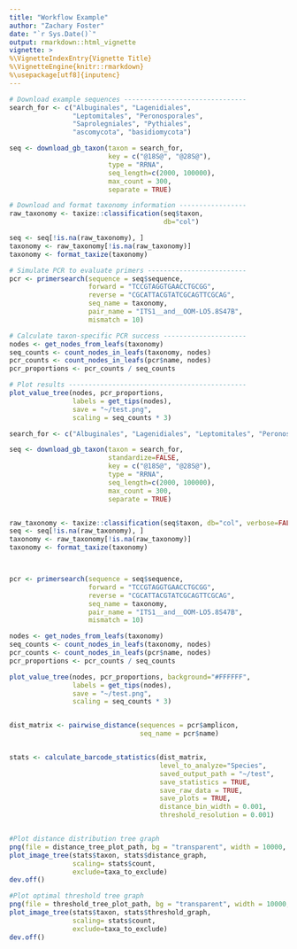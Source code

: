 ```yaml
---
title: "Workflow Example"
author: "Zachary Foster"
date: "`r Sys.Date()`"
output: rmarkdown::html_vignette
vignette: >
%\VignetteIndexEntry{Vignette Title}
%\VignetteEngine{knitr::rmarkdown}
%\usepackage[utf8]{inputenc}
---
```


```r
# Download example sequences -------------------------------
search_for <- c("Albuginales", "Lagenidiales",
                "Leptomitales", "Peronosporales",
                "Saprolegniales", "Pythiales",
                "ascomycota", "basidiomycota")

seq <- download_gb_taxon(taxon = search_for,
                         key = c("@18S@", "@28S@"),
                         type = "RRNA",
                         seq_length=c(2000, 100000),
                         max_count = 300, 
                         separate = TRUE)

# Download and format taxonomy information -----------------
raw_taxonomy <- taxize::classification(seq$taxon,
                                       db="col")

seq <- seq[!is.na(raw_taxonomy), ]
taxonomy <- raw_taxonomy[!is.na(raw_taxonomy)]
taxonomy <- format_taxize(taxonomy)

# Simulate PCR to evaluate primers -------------------------
pcr <- primersearch(sequence = seq$sequence,
                    forward = "TCCGTAGGTGAACCTGCGG",
                    reverse = "CGCATTACGTATCGCAGTTCGCAG",
                    seq_name = taxonomy,
                    pair_name = "ITS1__and__OOM-LO5.8S47B",
                    mismatch = 10)

# Calculate taxon-specific PCR success ---------------------
nodes <- get_nodes_from_leafs(taxonomy)
seq_counts <- count_nodes_in_leafs(taxonomy, nodes)
pcr_counts <- count_nodes_in_leafs(pcr$name, nodes)
pcr_proportions <- pcr_counts / seq_counts

# Plot results ---------------------------------------------
plot_value_tree(nodes, pcr_proportions,
                labels = get_tips(nodes),
                save = "~/test.png", 
                scaling = seq_counts * 3)
```



```r
search_for <- c("Albuginales", "Lagenidiales", "Leptomitales", "Peronosporales", "Saprolegniales", "Pythiales", "ascomycota", "basidiomycota", "Bacillariophyta")

seq <- download_gb_taxon(taxon = search_for,
                         standardize=FALSE,
                         key = c("@18S@", "@28S@"),
                         type = "RRNA",
                         seq_length=c(2000, 100000),
                         max_count = 300, 
                         separate = TRUE)


raw_taxonomy <- taxize::classification(seq$taxon, db="col", verbose=FALSE, ask=FALSE)
seq <- seq[!is.na(raw_taxonomy), ]
taxonomy <- raw_taxonomy[!is.na(raw_taxonomy)]
taxonomy <- format_taxize(taxonomy)



pcr <- primersearch(sequence = seq$sequence,
                    forward = "TCCGTAGGTGAACCTGCGG",
                    reverse = "CGCATTACGTATCGCAGTTCGCAG",
                    seq_name = taxonomy,
                    pair_name = "ITS1__and__OOM-LO5.8S47B",
                    mismatch = 10)

nodes <- get_nodes_from_leafs(taxonomy)
seq_counts <- count_nodes_in_leafs(taxonomy, nodes)
pcr_counts <- count_nodes_in_leafs(pcr$name, nodes)
pcr_proportions <- pcr_counts / seq_counts

plot_value_tree(nodes, pcr_proportions, background="#FFFFFF",
                labels = get_tips(nodes),
                save = "~/test.png", 
                scaling = seq_counts * 3)


dist_matrix <- pairwise_distance(sequences = pcr$amplicon,
                                 seq_name = pcr$name)


stats <- calculate_barcode_statistics(dist_matrix,
                                      level_to_analyze="Species",
                                      saved_output_path = "~/test",
                                      save_statistics = TRUE,
                                      save_raw_data = TRUE,
                                      save_plots = TRUE,
                                      distance_bin_width = 0.001,
                                      threshold_resolution = 0.001)


#Plot distance distribution tree graph
png(file = distance_tree_plot_path, bg = "transparent", width = 10000, height = 10000)
plot_image_tree(stats$taxon, stats$distance_graph,
                scaling= stats$count, 
                exclude=taxa_to_exclude)
dev.off()

#Plot optimal threshold tree graph
png(file = threshold_tree_plot_path, bg = "transparent", width = 10000, height = 10000)
plot_image_tree(stats$taxon, stats$threshold_graph,
                scaling= stats$count, 
                exclude=taxa_to_exclude)
dev.off()


```